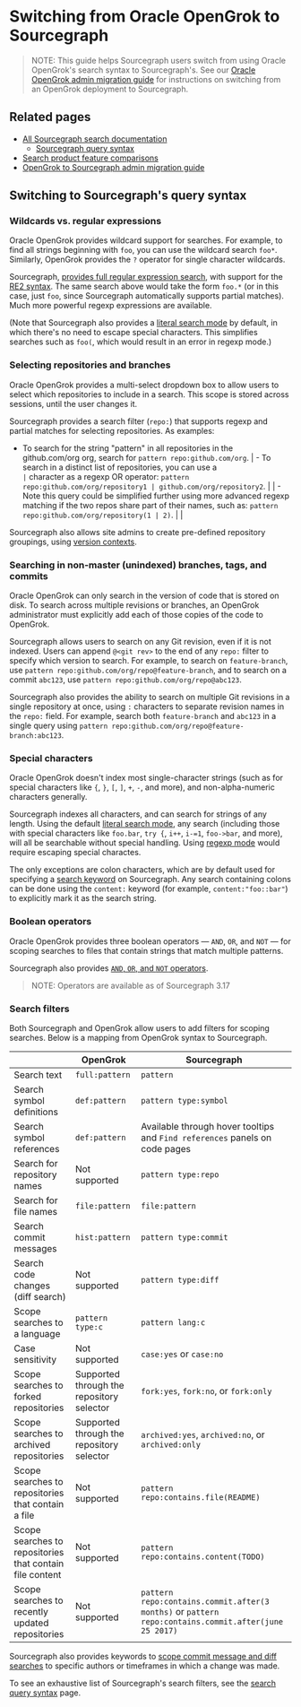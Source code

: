 # Switching from Oracle OpenGrok to Sourcegraph

> NOTE: This guide helps Sourcegraph users switch from using Oracle OpenGrok's search syntax to Sourcegraph's. See our [Oracle OpenGrok admin migration guide](/admin/migration/opengrok) for instructions on switching from an OpenGrok deployment to Sourcegraph.

## Related pages

- [All Sourcegraph search documentation](/code-search/)
  - [Sourcegraph query syntax](/code-search/queries)
- [Search product feature comparisons](https://about.sourcegraph.com/workflow)
- [OpenGrok to Sourcegraph admin migration guide](/admin/migration/opengrok)

## Switching to Sourcegraph's query syntax

### Wildcards vs. regular expressions

Oracle OpenGrok provides wildcard support for searches. For example, to find all strings beginning with `foo`, you can use the wildcard search `foo*`. Similarly, OpenGrok provides the `?` operator for single character wildcards.

Sourcegraph, [provides full regular expression search](/code-search/queries#regexp-search), with support for the [RE2 syntax](https://golang.org/s/re2syntax). The same search above would take the form `foo.*` (or in this case, just `foo`, since Sourcegraph automatically supports partial matches). Much more powerful regexp expressions are available.

(Note that Sourcegraph also provides a [literal search mode](/code-search/queries#Literal-search-default) by default, in which there's no need to escape special characters. This simplifies searches such as `foo(`, which would result in an error in regexp mode.)

### Selecting repositories and branches

Oracle OpenGrok provides a multi-select dropdown box to allow users to select which repositories to include in a search. This scope is stored across sessions, until the user changes it.

Sourcegraph provides a search filter (`repo:`) that supports regexp and partial matches for selecting repositories. As examples:

- To search for the string "pattern" in all repositories in the github.com/org org, search for `pattern repo:github.com/org`.
| - To search in a distinct list of repositories, you can use a `                                                                                                                  | ` character as a regexp OR operator: `pattern repo:github.com/org/repository1 | github.com/org/repository2`. |
| - Note this query could be simplified further using more advanced regexp matching if the two repos share part of their names, such as: `pattern repo:github.com/org/repository(1 | 2)`.                                                                          |                              |

Sourcegraph also allows site admins to create pre-defined repository groupings, using [version contexts](/code-search/features#version-contexts-experimental).

### Searching in non-master (unindexed) branches, tags, and commits

Oracle OpenGrok can only search in the version of code that is stored on disk. To search across multiple revisions or branches, an OpenGrok administrator must explicitly add each of those copies of the code to OpenGrok.

Sourcegraph allows users to search on any Git revision, even if it is not indexed. Users can append `@<git rev>` to the end of any `repo:` filter to specify which version to search. For example, to search on `feature-branch`, use `pattern repo:github.com/org/repo@feature-branch`, and to search on a commit `abc123`, use `pattern repo:github.com/org/repo@abc123`.

Sourcegraph also provides the ability to search on multiple Git revisions in a single repository at once, using `:` characters to separate revision names in the `repo:` field. For example, search both `feature-branch` and `abc123` in a single query using `pattern repo:github.com/org/repo@feature-branch:abc123`.

### Special characters

Oracle OpenGrok doesn't index most single-character strings (such as for special characters like `{`, `}`, `[`, `]`, `+`, `-`, and more), and non-alpha-numeric characters generally.

Sourcegraph indexes all characters, and can search for strings of any length. Using the default [literal search mode](/code-search/queries#Literal-search-default), any search (including those with special characters like `foo.bar`, `try {`, `i++`, `i-=1`, `foo->bar`, and more), will all be searchable without special handling. Using [regexp mode](/code-search/queries#regexp-search) would require escaping special charactes.

The only exceptions are colon characters, which are by default used for specifying a [search keyword](#search-keywords) on Sourcegraph. Any search containing colons can be done using the `content:` keyword (for example, `content:"foo::bar"`) to explicitly mark it as the search string.

### Boolean operators

Oracle OpenGrok provides three boolean operators — `AND`, `OR`, and `NOT` — for scoping searches to files that contain strings that match multiple patterns.

Sourcegraph also provides [`AND`, `OR`, and `NOT` operators](/code-search/queries#boolean-operators).

> NOTE: Operators are available as of Sourcegraph 3.17

### Search filters

Both Sourcegraph and OpenGrok allow users to add filters for scoping searches. Below is a mapping from OpenGrok syntax to Sourcegraph.

|                                                          |                 OpenGrok                  |                                             Sourcegraph                                              |
| -------------------------------------------------------- | ----------------------------------------- | ---------------------------------------------------------------------------------------------------- |
| Search text                                              | `full:pattern`                            | `pattern`                                                                                            |
| Search symbol definitions                                | `def:pattern`                             | `pattern type:symbol`                                                                                |
| Search symbol references                                 | `def:pattern`                             | Available through hover tooltips and `Find references` panels on code pages                          |
| Search for repository names                              | Not supported                             | `pattern type:repo`                                                                                  |
| Search for file names                                    | `file:pattern`                            | `file:pattern`                                                                                       |
| Search commit messages                                   | `hist:pattern`                            | `pattern type:commit`                                                                                |
| Search code changes (diff search)                        | Not supported                             | `pattern type:diff`                                                                                  |
| Scope searches to a language                             | `pattern type:c`                          | `pattern lang:c`                                                                                     |
| Case sensitivity                                         | Not supported                             | `case:yes` or `case:no`                                                                              |
| Scope searches to forked repositories                    | Supported through the repository selector | `fork:yes`, `fork:no`, or `fork:only`                                                                |
| Scope searches to archived repositories                  | Supported through the repository selector | `archived:yes`, `archived:no`, or `archived:only`                                                    |
| Scope searches to repositories that contain a file       | Not supported                             | `pattern repo:contains.file(README)`                                                                 |
| Scope searches to repositories that contain file content | Not supported                             | `pattern repo:contains.content(TODO)`                                                                |
| Scope searches to recently updated repositories          | Not supported                             | `pattern repo:contains.commit.after(3 months)` or `pattern repo:contains.commit.after(june 25 2017)` |

Sourcegraph also provides keywords to [scope commit message and diff searches](/code-search/queries#filters-diff-and-commit-searches-only) to specific authors or timeframes in which a change was made.

To see an exhaustive list of Sourcegraph's search filters, see the [search query syntax](/code-search/queries#filters-all-searchers) page.
